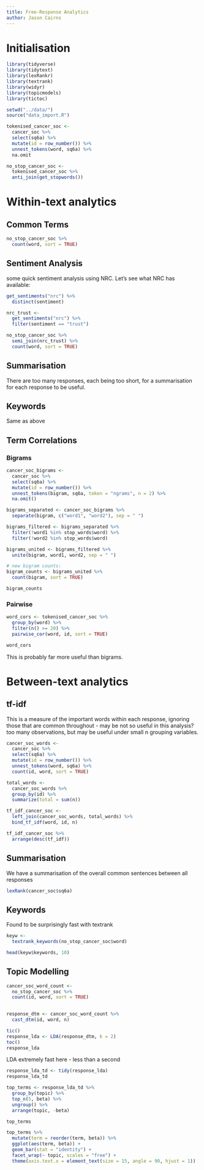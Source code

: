 ```yaml
---
title: Free-Response Analytics
author: Jason Cairns
---
```

# Initialisation

```r
library(tidyverse)
library(tidytext)
library(lexRankr)
library(textrank)
library(widyr)
library(topicmodels)
library(tictoc)
```

```r
setwd("../data/")
source("data_import.R")
```

```r
tokenised_cancer_soc <-
  cancer_soc %>%
  select(sq6a) %>%
  mutate(id = row_number()) %>%
  unnest_tokens(word, sq6a) %>%
  na.omit
```

```r
no_stop_cancer_soc <-
  tokenised_cancer_soc %>%
  anti_join(get_stopwords())
```

# Within-text analytics

## Common Terms
```r
no_stop_cancer_soc %>%
  count(word, sort = TRUE)
```

## Sentiment Analysis

some quick sentiment analysis using NRC. Let's see what NRC has available:

```r
get_sentiments("nrc") %>%
  distinct(sentiment)
```

```r
nrc_trust <-
  get_sentiments("nrc") %>%
  filter(sentiment == "trust")

no_stop_cancer_soc %>%
  semi_join(nrc_trust) %>%
  count(word, sort = TRUE)
```

## Summarisation

There are too many responses, each being too short, for a summarisation for each response to be useful.

## Keywords

Same as above

## Term Correlations

### Bigrams

```r
cancer_soc_bigrams <-
  cancer_soc %>%
  select(sq6a) %>%
  mutate(id = row_number()) %>%
  unnest_tokens(bigram, sq6a, token = "ngrams", n = 2) %>%
  na.omit()

bigrams_separated <- cancer_soc_bigrams %>%
  separate(bigram, c("word1", "word2"), sep = " ")

bigrams_filtered <- bigrams_separated %>%
  filter(!word1 %in% stop_words$word) %>%
  filter(!word2 %in% stop_words$word)

bigrams_united <- bigrams_filtered %>%
  unite(bigram, word1, word2, sep = " ")

# new bigram counts:
bigram_counts <- bigrams_united %>% 
  count(bigram, sort = TRUE)

bigram_counts
```

### Pairwise

```r
word_cors <- tokenised_cancer_soc %>%
  group_by(word) %>%
  filter(n() >= 20) %>%
  pairwise_cor(word, id, sort = TRUE)

word_cors
```

This is probably far more useful than bigrams.

# Between-text analytics

## tf-idf 

This is a measure of the important words within each response, ignoring those
that are common throughout - may be not so useful in this analysis? too many observations, but may be useful under small n grouping variables.

```r
cancer_soc_words <-
  cancer_soc %>%
  select(sq6a) %>%
  mutate(id = row_number()) %>%
  unnest_tokens(word, sq6a) %>%
  count(id, word, sort = TRUE)

total_words <-
  cancer_soc_words %>%
  group_by(id) %>%
  summarize(total = sum(n))

tf_idf_cancer_soc <-
  left_join(cancer_soc_words, total_words) %>%
  bind_tf_idf(word, id, n)

tf_idf_cancer_soc %>%
  arrange(desc(tf_idf))
```

## Summarisation

We have a summarisation of the overall common sentences between all responses

```r
lexRank(cancer_soc$sq6a)
```

## Keywords 

Found to be surprisingly fast with textrank

```r
keyw <-
  textrank_keywords(no_stop_cancer_soc$word)

head(keyw$keywords, 10)
```

## Topic Modelling

```r
cancer_soc_word_count <-
  no_stop_cancer_soc %>%
  count(id, word, sort = TRUE)
  

response_dtm <- cancer_soc_word_count %>%
  cast_dtm(id, word, n)
```

```r
tic()
response_lda <- LDA(response_dtm, k = 2)
toc()
response_lda
```
LDA extremely fast here - less than a second

```r
response_lda_td <- tidy(response_lda)
response_lda_td
```

```r
top_terms <- response_lda_td %>%
  group_by(topic) %>%
  top_n(5, beta) %>%
  ungroup() %>%
  arrange(topic, -beta)

top_terms
```

```r
top_terms %>%
  mutate(term = reorder(term, beta)) %>%
  ggplot(aes(term, beta)) +
  geom_bar(stat = "identity") +
  facet_wrap(~ topic, scales = "free") +
  theme(axis.text.x = element_text(size = 15, angle = 90, hjust = 1))
```



